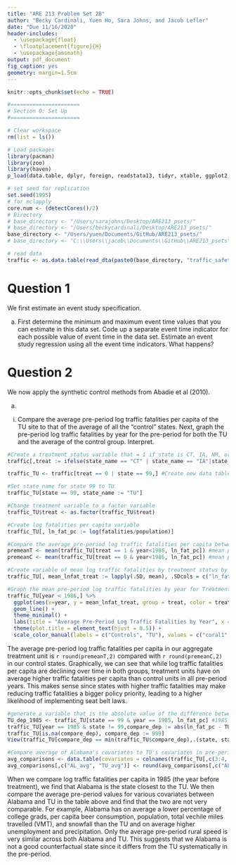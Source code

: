 ```yaml
---
title: "ARE 213 Problem Set 2B"
author: "Becky Cardinali, Yuen Ho, Sara Johns, and Jacob Lefler"
date: "Due 11/16/2020"
header-includes: 
  - \usepackage{float}
  - \floatplacement{figure}{H}
  - \usepackage{amsmath}
output: pdf_document
fig_caption: yes
geometry: margin=1.5cm
---
```


```r
knitr::opts_chunk$set(echo = TRUE)

#======================
# Section 0: Set Up
#======================

# Clear workspace
rm(list = ls())

# Load packages
library(pacman)
library(zoo)
library(haven)
p_load(data.table, dplyr, foreign, readstata13, tidyr, xtable, ggplot2, binom, glmnet, stats, FNN, fastDummies, fixest, parallel, plm, lmtest, fixest, Synth)

# set seed for replication
set.seed(1995)
# for mclapply
core.num <- (detectCores()/2)
# Directory 
# base_directory <- "/Users/sarajohns/Desktop/ARE213_psets/"
# base_directory <- "/Users/beckycardinali/Desktop/ARE213_psets/"
base_directory <- "/Users/yuen/Documents/GitHub/ARE213_psets/"
# base_directory <- "C:\\Users\\jacob\\Documents\\GitHub\\ARE213_psets\\"

# read data
traffic <- as.data.table(read_dta(paste0(base_directory, "traffic_safety2.dta")))
```

# Question 1

We first estimate an event study specification.

(a) First determine the minimum and maximum event time values that you can estimate in this data set. Code up a separate event time indicator for each possible value of event time in the data set. Estimate an event study regression using all the event time indicators. What happens?

# Question 2

We now apply the synthetic control methods from Abadie et al (2010).

(a)

i. Compare the average pre-period log traffic fatalities per capita of the TU site to that of the average of all the “control” states. Next, graph the pre-period log traffic fatalities by year for the pre-period for both the TU and the average of the control group. Interpret.

```r
#Create a treatment status variable that = 1 if state is CT, IA, NM, or TX and =0 otherwise. 
traffic[,treat := ifelse(state_name == "CT" | state_name == "IA"|state_name == "NM" | state_name == "TX" |state == 99, 1, 0)]

traffic_TU <- traffic[treat == 0 | state == 99,] #Create new data table without CT, IA, NM, TX

#Set state_name for state 99 to TU
traffic_TU[state == 99, state_name := "TU"]

#Change treatment variable to a factor variable
traffic_TU$treat <- as.factor(traffic_TU$treat)

#Create log fatalities per capita variable
traffic_TU[, ln_fat_pc := log(fatalities/population)]

#Compare the average pre-period log traffic fatalities per capita between treatment and control
premeanT <- mean(traffic_TU[treat == 1 & year<1986, ln_fat_pc]) #mean pre-period log traffic fatalities in treatment
premeanC <- mean(traffic_TU[treat == 0 & year<1986, ln_fat_pc]) #mean pre-period log traffic fatalities in control

#Create variable of mean log traffic fatalities by treatment status by year
traffic_TU[, mean_lnfat_treat := lapply(.SD, mean), .SDcols = c("ln_fat_pc"), by = c("treat","year")] 

#Graph the mean pre-period log traffic fatalities by year for Treatment vs Control
traffic_TU[year < 1986,] %>%
  ggplot(aes(x=year, y = mean_lnfat_treat, group = treat, color = treat)) + 
  geom_line() +
  theme_minimal() +
  labs(title = "Average Pre-Period Log Traffic Fatalities by Year", x = "Year", y = "Log Traffic Fatalities Per Capita", color = element_blank()) +
  theme(plot.title = element_text(hjust = 0.5)) +
  scale_color_manual(labels = c("Controls", "TU"), values = c("coral1", "cyan3"))

```

The average pre-period log traffic fatalities per capita in our aggregate treatment unit is `r round(premeanT,2)` compared with `r round(premeanC,2)` in our control states. Graphically, we can see that while log traffic fatalities per capita are declining over time in both groups, treatment units have on average higher traffic fatalities per capita than control units in all pre-period years. This makes sense since states with higher traffic fatalities may make reducing traffic fatalities a bigger policy priority, leading to a higher likelihood of implementing seat belt laws.  

```r
#generate a variable that is the absolute value of the difference between the dependent variable of the TU site and each control state for the year before treatment 
TU_dep_1985 <- traffic_TU[state == 99 & year == 1985, ln_fat_pc] #1985 log traffic fatalities per capita for TU
traffic_TU[year == 1985 & state != 99,compare_dep := abs(ln_fat_pc - TU_dep_1985)]
traffic_TU[is.na(compare_dep), compare_dep := 999]
View(traffic_TU[compare_dep == min(traffic_TU$compare_dep),.(state, state_name, year, ln_fat_pc)]) #Alabama best matches the TU

#Compare average of Alabama's covariates to TU's covariates in pre-period
avg_comparisons <- data.table(covariates = colnames(traffic_TU[,c(3:4, 7:13, 17)]), AL_avg = colMeans(traffic_TU[state == 1 & year < 1986,c(3:4, 7:13, 17)]), TU_avg = colMeans(traffic_TU[state == 99 & year < 1986, c(3:4, 7:13, 17)]))
avg_comparisons[,c("AL_avg", "TU_avg")] <- round(avg_comparisons[,c("AL_avg", "TU_avg")], 2) #round numeric values to 2 decimal places

```
When we compare log traffic fatalities per capita in 1985 (the year before treatment), we find that Alabama is the state closest to the TU. We then compare the average pre-period values for various covariates between Alabama and TU in the table above and find that the two are not very comparable. For example, Alabama has on average a lower percentage of college grads, per capita beer consumption, population, total vechile miles travelled (VMT), and snowfall than the TU and on average higher unemployment and precipitation. Only the average pre-period rural speed is very similar across both Alabama and TU. This suggests that we Alabama is not a good counterfactual state since it differs from the TU systematically in the pre-period. 




